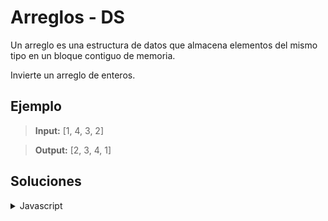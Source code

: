 # Arreglos - DS

Un arreglo es una estructura de datos que almacena elementos del mismo tipo en un bloque contiguo de memoria.

Invierte un arreglo de enteros.

## Ejemplo

> **Input:**
> [1, 4, 3, 2]

> **Output:**
> [2, 3, 4, 1]

## Soluciones 

<details>
    <summary>Javascript</summary>
```js
const reverseArray = (arr) => {
    
    return arr.reverse();
}
```
</details>